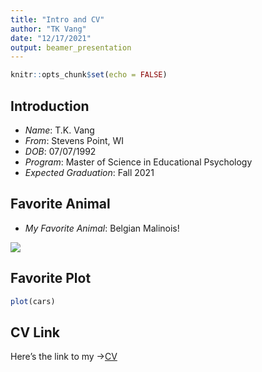 ```yaml
---
title: "Intro and CV"
author: "TK Vang"
date: "12/17/2021"
output: beamer_presentation 
---
```


```r
knitr::opts_chunk$set(echo = FALSE)
```

## Introduction

-   *Name*: T.K. Vang
-   *From*: Stevens Point, WI
-   *DOB*: 07/07/1992
-   *Program*: Master of Science in Educational Psychology
-   *Expected Graduation*: Fall 2021

## Favorite Animal
-   *My Favorite Animal*: Belgian Malinois! 

![](image/dog.jpg)

## Favorite Plot

```r
plot(cars)
```

## CV Link

Here's the link to my ->[CV](https://github.com/stat850-unl/11-presentation-tkvang2/blob/master/resume_vangtk.12.10.2021.pdf)
